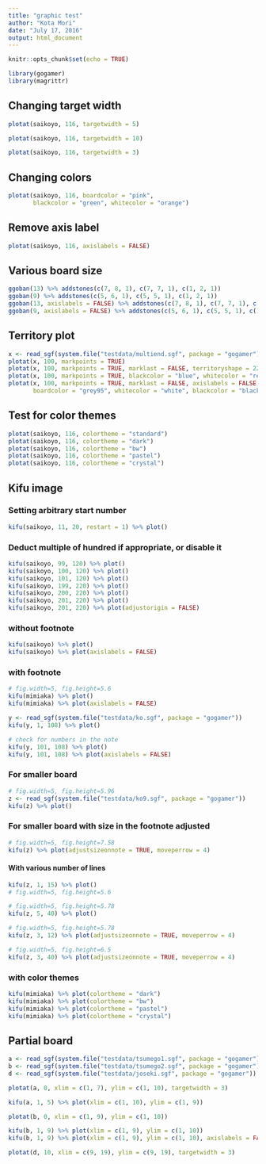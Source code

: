 ```yaml
---
title: "graphic test"
author: "Kota Mori"
date: "July 17, 2016"
output: html_document
---
```


```r
knitr::opts_chunk$set(echo = TRUE)
```


```r
library(gogamer)
library(magrittr)
```


## Changing target width
```r
plotat(saikoyo, 116, targetwidth = 5)
```

```r
plotat(saikoyo, 116, targetwidth = 10)
```

```r
plotat(saikoyo, 116, targetwidth = 3)
```


## Changing colors
```r
plotat(saikoyo, 116, boardcolor = "pink",
       blackcolor = "green", whitecolor = "orange")
```


## Remove axis label
```r
plotat(saikoyo, 116, axislabels = FALSE)
```


## Various board size
```r
ggoban(13) %>% addstones(c(7, 8, 1), c(7, 7, 1), c(1, 2, 1))
ggoban(9) %>% addstones(c(5, 6, 1), c(5, 5, 1), c(1, 2, 1))
ggoban(13, axislabels = FALSE) %>% addstones(c(7, 8, 1), c(7, 7, 1), c(1, 2, 1))
ggoban(9, axislabels = FALSE) %>% addstones(c(5, 6, 1), c(5, 5, 1), c(1, 2, 1))
```


## Territory plot
```r
x <- read_sgf(system.file("testdata/multiend.sgf", package = "gogamer"))
plotat(x, 100, markpoints = TRUE)
plotat(x, 100, markpoints = TRUE, marklast = FALSE, territoryshape = 22)
plotat(x, 100, markpoints = TRUE, blackcolor = "blue", whitecolor = "red")
plotat(x, 100, markpoints = TRUE, marklast = FALSE, axislabels = FALSE,
       boardcolor = "grey95", whitecolor = "white", blackcolor = "black")
```

## Test for color themes
```r
plotat(saikoyo, 116, colortheme = "standard")
plotat(saikoyo, 116, colortheme = "dark")
plotat(saikoyo, 116, colortheme = "bw")
plotat(saikoyo, 116, colortheme = "pastel")
plotat(saikoyo, 116, colortheme = "crystal")
```


## Kifu image

### Setting arbitrary start number
```r
kifu(saikoyo, 11, 20, restart = 1) %>% plot()
```

### Deduct multiple of hundred if appropriate, or disable it
```r
kifu(saikoyo, 99, 120) %>% plot()
kifu(saikoyo, 100, 120) %>% plot()
kifu(saikoyo, 101, 120) %>% plot()
kifu(saikoyo, 199, 220) %>% plot()
kifu(saikoyo, 200, 220) %>% plot()
kifu(saikoyo, 201, 220) %>% plot()
kifu(saikoyo, 201, 220) %>% plot(adjustorigin = FALSE)
```



### without footnote
```r
kifu(saikoyo) %>% plot()
kifu(saikoyo) %>% plot(axislabels = FALSE)
```


### with footnote
```r
# fig.width=5, fig.height=5.6
kifu(mimiaka) %>% plot()
kifu(mimiaka) %>% plot(axislabels = FALSE)
```

```r
y <- read_sgf(system.file("testdata/ko.sgf", package = "gogamer"))
kifu(y, 1, 108) %>% plot()
```

```r
# check for numbers in the note
kifu(y, 101, 108) %>% plot()
kifu(y, 101, 108) %>% plot(axislabels = FALSE)
```


### For smaller board
```r
# fig.width=5, fig.height=5.96
z <- read_sgf(system.file("testdata/ko9.sgf", package = "gogamer"))
kifu(z) %>% plot()
```


### For smaller board with size in the footnote adjusted
```r
# fig.width=5, fig.height=7.58
kifu(z) %>% plot(adjustsizeonnote = TRUE, moveperrow = 4)
```


#### With various number of lines
```r
kifu(z, 1, 15) %>% plot()
# fig.width=5, fig.height=5.6
```

```r
# fig.width=5, fig.height=5.78
kifu(z, 5, 40) %>% plot()
```

```r
# fig.width=5, fig.height=5.78
kifu(z, 3, 12) %>% plot(adjustsizeonnote = TRUE, moveperrow = 4)
```

```r
# fig.width=5, fig.height=6.5
kifu(z, 3, 40) %>% plot(adjustsizeonnote = TRUE, moveperrow = 4)
```


### with color themes
```r
kifu(mimiaka) %>% plot(colortheme = "dark")
kifu(mimiaka) %>% plot(colortheme = "bw")
kifu(mimiaka) %>% plot(colortheme = "pastel")
kifu(mimiaka) %>% plot(colortheme = "crystal")
```


## Partial board
```r
a <- read_sgf(system.file("testdata/tsumego1.sgf", package = "gogamer"))
b <- read_sgf(system.file("testdata/tsumego2.sgf", package = "gogamer"))
d <- read_sgf(system.file("testdata/joseki.sgf", package = "gogamer"))
```
```r
plotat(a, 0, xlim = c(1, 7), ylim = c(1, 10), targetwidth = 3) 
```
```r
kifu(a, 1, 5) %>% plot(xlim = c(1, 10), ylim = c(1, 9))
```
```r
plotat(b, 0, xlim = c(1, 9), ylim = c(1, 10))
```

```r
kifu(b, 1, 9) %>% plot(xlim = c(1, 9), ylim = c(1, 10))
kifu(b, 1, 9) %>% plot(xlim = c(1, 9), ylim = c(1, 10), axislabels = FALSE)
```


```r
plotat(d, 10, xlim = c(9, 19), ylim = c(9, 19), targetwidth = 3) 
```

